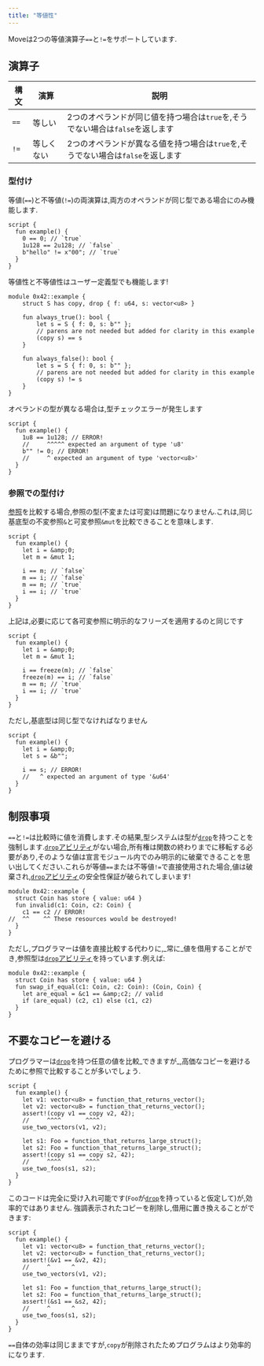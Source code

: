 ```yaml
---
title: "等値性"
---
```


Moveは2つの等値演算子`==`と`!=`をサポートしています.

## 演算子

| 構文   | 演算    | 説明                                              |
| ---- | ----- | ----------------------------------------------- |
| `==` | 等しい   | 2つのオペランドが同じ値を持つ場合は`true`を,そうでない場合は`false`を返します  |
| `!=` | 等しくない | 2つのオペランドが異なる値を持つ場合は`true`を,そうでない場合は`false`を返します |

### 型付け

等値(`==`)と不等値(`!=`)の両演算は,両方のオペランドが同じ型である場合にのみ機能します.

```move
script {
  fun example() {
    0 == 0; // `true`
    1u128 == 2u128; // `false`
    b"hello" != x"00"; // `true`
  }
}
```

等値性と不等値性はユーザー定義型でも機能します!

```move
module 0x42::example {
    struct S has copy, drop { f: u64, s: vector<u8> }

    fun always_true(): bool {
        let s = S { f: 0, s: b"" };
        // parens are not needed but added for clarity in this example
        (copy s) == s
    }

    fun always_false(): bool {
        let s = S { f: 0, s: b"" };
        // parens are not needed but added for clarity in this example
        (copy s) != s
    }
}
```

オペランドの型が異なる場合は,型チェックエラーが発生します

```move
script {
  fun example() {
    1u8 == 1u128; // ERROR!
    //     ^^^^^ expected an argument of type 'u8'
    b"" != 0; // ERROR!
    //     ^ expected an argument of type 'vector<u8>'
  }
}
```

### 参照での型付け

[参照](/ja/build/smart-contracts/book/references)を比較する場合,参照の型(不変または可変)は問題になりません.これは,同じ基底型の不変参照`&`と可変参照`&mut`を比較できることを意味します.

```move
script {
  fun example() {
    let i = &amp;0;
    let m = &mut 1;

    i == m; // `false`
    m == i; // `false`
    m == m; // `true`
    i == i; // `true`
  }
}
```

上記は,必要に応じて各可変参照に明示的なフリーズを適用するのと同じです

```move
script {
  fun example() {
    let i = &amp;0;
    let m = &mut 1;

    i == freeze(m); // `false`
    freeze(m) == i; // `false`
    m == m; // `true`
    i == i; // `true`
  }
}
```

ただし,基底型は同じ型でなければなりません

```move
script {
  fun example() {
    let i = &amp;0;
    let s = &b"";

    i == s; // ERROR!
    //   ^ expected an argument of type '&u64'
  }
}
```

## 制限事項

`==`と`!=`は比較時に値を消費します.その結果,型システムは型が[`drop`](/ja/build/smart-contracts/book/abilities)を持つことを強制します.[`drop`アビリティ](/ja/build/smart-contracts/book/abilities)がない場合,所有権は関数の終わりまでに移転する必要があり,そのような値は宣言モジュール内でのみ明示的に破棄できることを思い出してください.これらが等値`==`または不等値`!=`で直接使用された場合,値は破棄され,[`drop`アビリティ](/ja/build/smart-contracts/book/abilities)の安全性保証が破られてしまいます!

```move
module 0x42::example {
  struct Coin has store { value: u64 }
  fun invalid(c1: Coin, c2: Coin) {
    c1 == c2 // ERROR!
//  ^^    ^^ These resources would be destroyed!
  }
}
```

ただし,プログラマーは値を直接比較する代わりに,_常に_値を借用することができ,参照型は[`drop`アビリティ](/ja/build/smart-contracts/book/abilities)を持っています.例えば:

```move
module 0x42::example {
  struct Coin has store { value: u64 }
  fun swap_if_equal(c1: Coin, c2: Coin): (Coin, Coin) {
    let are_equal = &c1 == &amp;c2; // valid
    if (are_equal) (c2, c1) else (c1, c2)
  }
}
```

## 不要なコピーを避ける

プログラマーは[`drop`](/ja/build/smart-contracts/book/abilities)を持つ任意の値を比較_できますが_,高価なコピーを避けるために参照で比較することが多いでしょう.

```move
script {
  fun example() {
    let v1: vector<u8> = function_that_returns_vector();
    let v2: vector<u8> = function_that_returns_vector();
    assert!(copy v1 == copy v2, 42);
    //     ^^^^       ^^^^
    use_two_vectors(v1, v2);

    let s1: Foo = function_that_returns_large_struct();
    let s2: Foo = function_that_returns_large_struct();
    assert!(copy s1 == copy s2, 42);
    //     ^^^^       ^^^^
    use_two_foos(s1, s2);
  }
}
```

このコードは完全に受け入れ可能です(`Foo`が[`drop`](/ja/build/smart-contracts/book/abilities)を持っていると仮定して)が,効率的ではありません.
強調表示されたコピーを削除し,借用に置き換えることができます:

```move
script {
  fun example() {
    let v1: vector<u8> = function_that_returns_vector();
    let v2: vector<u8> = function_that_returns_vector();
    assert!(&v1 == &v2, 42);
    //     ^      ^
    use_two_vectors(v1, v2);

    let s1: Foo = function_that_returns_large_struct();
    let s2: Foo = function_that_returns_large_struct();
    assert!(&s1 == &s2, 42);
    //     ^      ^
    use_two_foos(s1, s2);
  }
}
```

`==`自体の効率は同じままですが,`copy`が削除されたためプログラムはより効率的になります.
